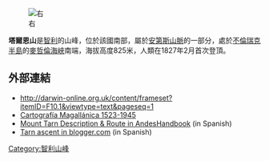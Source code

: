 {{Show if file exists|comment=檔案不存在 ，可從英文維基百科取得（本模板會在檔案恢復時自動顯示檔案，並由機器人自動清理模板，無需撤銷機器人的編輯）|file=Mount_Tarn_Winter.jpg|text=[[File:Mount_Tarn_Winter.jpg|右]]}}
[[File:SRTM-W74.50E68.33S54.00N53.00.PuntaArenas.png|右]]

{{coord|53|47|07|S|71|01|25|W|display=title}}

'''塔爾恩山'''是[[智利|智利]]的山峰，位於該國南部，屬於[[安第斯山脈|安第斯山脈]]的一部分，處於[[不倫瑞克半島|不倫瑞克半島]]的[[麥哲倫海峽|麥哲倫海峽]]南端，海拔高度825米，人類在1827年2月首次登頂。

== 外部連結 ==
* http://darwin-online.org.uk/content/frameset?itemID=F10.1&viewtype=text&pageseq=1 {{Wayback|url=http://darwin-online.org.uk/content/frameset?itemID=F10.1&viewtype=text&pageseq=1 |date=20110505172837 }}
* [http://www.umag.cl/biblioteca/publicaciones/cartografia_magallanica.htm Cartografía Magallánica 1523-1945] {{Wayback|url=http://www.umag.cl/biblioteca/publicaciones/cartografia_magallanica.htm |date=20160304044651 }}
* [http://www.andeshandbook.cl/cerro.asp?codigo=300 Mount Tarn Description & Route in AndesHandbook] {{Wayback|url=http://www.andeshandbook.cl/cerro.asp?codigo=300 |date=20071231021120 }} (in Spanish)
* [http://aventura-terreno.blogspot.com/2006/11/monte-tarn_23.html Tarn ascent in blogger.com] {{Wayback|url=http://aventura-terreno.blogspot.com/2006/11/monte-tarn_23.html |date=20070519015008 }} (in Spanish)
{{Chile-geo-stub}}

[[Category:智利山峰|Category:智利山峰]]